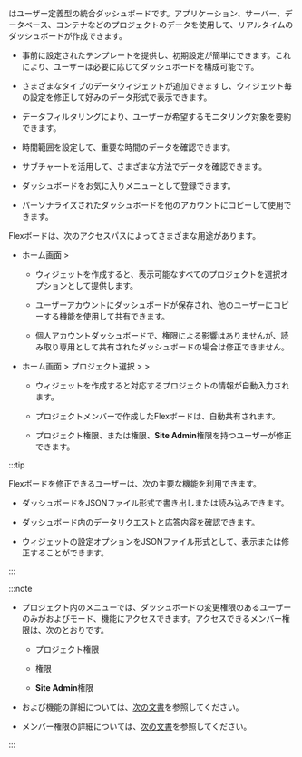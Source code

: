 <Cmdname sid="side_flexboard" className="uitext" />はユーザー定義型の統合ダッシュボードです。アプリケーション、サーバー、データベース、コンテナなどのプロジェクトのデータを使用して、リアルタイムのダッシュボードが作成できます。

<ImgLang img='flex-board-mod.png' desc='Flexボードの修正モード' />

- 事前に設定されたテンプレートを提供し、初期設定が簡単にできます。これにより、ユーザーは必要に応じてダッシュボードを構成可能です。

- さまざまなタイプのデータウィジェットが追加できますし、ウィジェット毎の設定を修正して好みのデータ形式で表示できます。

- データフィルタリングにより、ユーザーが希望するモニタリング対象を要約できます。

- 時間範囲を設定して、重要な時間のデータを確認できます。

- サブチャートを活用して、さまざまな方法でデータを確認できます。

- ダッシュボードをお気に入りメニューとして登録できます。

- パーソナライズされたダッシュボードを他のアカウントにコピーして使用できます。

Flexボードは、次のアクセスパスによってさまざまな用途があります。

- ホーム画面 > <Cmdname sid="side_integratedFlexboard" className="uitext" />

  - ウィジェットを作成すると、表示可能なすべてのプロジェクトを選択オプションとして提供します。 

  - ユーザーアカウントにダッシュボードが保存され、他のユーザーにコピーする機能を使用して共有できます。

  - 個人アカウントダッシュボードで、権限による影響はありませんが、読み取り専用として共有されたダッシュボードの場合は修正できません。 

- ホーム画面 > プロジェクト選択 > <Cmdname sid="side_dashboard" className="uitext" /> > <Cmdname sid="side_flexboard" className="uitext" />

  - ウィジェットを作成すると対応するプロジェクトの情報が自動入力されます。

  - プロジェクトメンバーで作成したFlexボードは、自動共有されます。

  - プロジェクト<Cmdname sid="edit" className="b600" />権限、または<Cmdname sid="ITM06494" className="b600" />権限、**Site Admin**権限を持つユーザーが修正できます。

:::tip

Flexボードを修正できるユーザーは、次の主要な機能を利用できます。

- ダッシュボードをJSONファイル形式で書き出しまたは読み込みできます。

- ダッシュボード内のデータリクエストと応答内容を確認できます。

- ウィジェットの設定オプションをJSONファイル形式として、表示または修正することができます。

:::

:::note

- プロジェクト内の<Cmdname sid="side_flexboard" className="uitext" />メニューでは、ダッシュボードの変更権限のあるユーザーのみが<Cmdname sid="edit_mode" className="uitext" />および<Cmdname sid="admin" className="uitext" />モード、<Cmdname sid="filter" className="uitext" />機能にアクセスできます。アクセスできるメンバー権限は、次のとおりです。

  - プロジェクト<Cmdname sid="edit" className="b600" />権限 

  - <Cmdname sid="ITM06494" className="b600" />権限

  - **Site Admin**権限

- <Cmdname sid="view_mode" className="uitext" />および<Cmdname sid="filter" className="uitext" />機能の詳細については、[次の文書](flexboard-mode)を参照してください。

- メンバー権限の詳細については、[次の文書](../project/project-structure#member-auth)を参照してください。

:::
